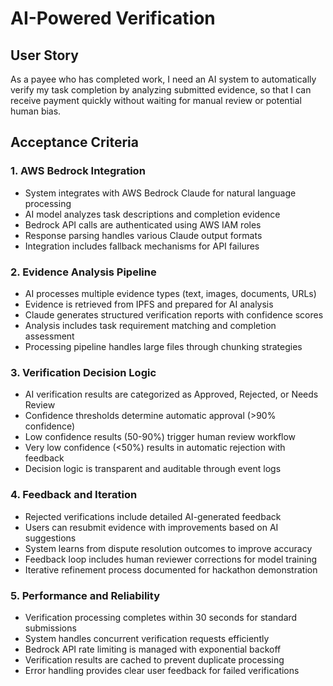 # AI-Powered Verification

## User Story

As a payee who has completed work, I need an AI system to automatically verify my task completion by analyzing submitted evidence, so that I can receive payment quickly without waiting for manual review or potential human bias.

## Acceptance Criteria

### 1. AWS Bedrock Integration
- System integrates with AWS Bedrock Claude for natural language processing
- AI model analyzes task descriptions and completion evidence
- Bedrock API calls are authenticated using AWS IAM roles
- Response parsing handles various Claude output formats
- Integration includes fallback mechanisms for API failures

### 2. Evidence Analysis Pipeline
- AI processes multiple evidence types (text, images, documents, URLs)
- Evidence is retrieved from IPFS and prepared for AI analysis
- Claude generates structured verification reports with confidence scores
- Analysis includes task requirement matching and completion assessment
- Processing pipeline handles large files through chunking strategies

### 3. Verification Decision Logic
- AI verification results are categorized as Approved, Rejected, or Needs Review
- Confidence thresholds determine automatic approval (>90% confidence)
- Low confidence results (50-90%) trigger human review workflow
- Very low confidence (<50%) results in automatic rejection with feedback
- Decision logic is transparent and auditable through event logs

### 4. Feedback and Iteration
- Rejected verifications include detailed AI-generated feedback
- Users can resubmit evidence with improvements based on AI suggestions
- System learns from dispute resolution outcomes to improve accuracy
- Feedback loop includes human reviewer corrections for model training
- Iterative refinement process documented for hackathon demonstration

### 5. Performance and Reliability
- Verification processing completes within 30 seconds for standard submissions
- System handles concurrent verification requests efficiently
- Bedrock API rate limiting is managed with exponential backoff
- Verification results are cached to prevent duplicate processing
- Error handling provides clear user feedback for failed verifications